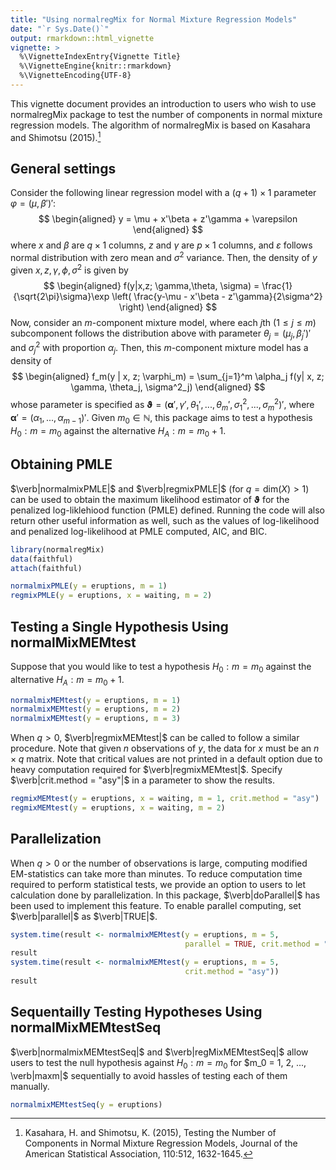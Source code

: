```yaml
---
title: "Using normalregMix for Normal Mixture Regression Models"
date: "`r Sys.Date()`"
output: rmarkdown::html_vignette
vignette: >
  %\VignetteIndexEntry{Vignette Title}
  %\VignetteEngine{knitr::rmarkdown}
  %\VignetteEncoding{UTF-8}
---
```

This vignette document provides an introduction to users who wish to use normalregMix package to test the number of components in normal mixture regression models. The algorithm of normalregMix is based on Kasahara and Shimotsu (2015).^[Kasahara, H. and Shimotsu, K. (2015), Testing the Number of Components in Normal Mixture Regression Models, Journal of the American Statistical Association, 110:512, 1632-1645.]

## General settings
Consider the following linear regression model with a $(q+1) \times 1$ parameter $\varphi = (\mu, \beta')'$:
$$
\begin{aligned}
  y = \mu + x'\beta + z'\gamma + \varepsilon
\end{aligned}
$$
where $x$ and $\beta$ are $q \times 1$ columns, $z$ and $\gamma$ are $p \times 1$ columns, and $\varepsilon$ follows normal distribution with zero mean and $\sigma^2$ variance. Then, the density of $y$ given $x, z, \gamma, \phi, \sigma^2$ is given by
$$
\begin{aligned}
  f(y|x,z; \gamma,\theta, \sigma) = \frac{1}{\sqrt{2\pi}\sigma}\exp \left( \frac{y-\mu - x'\beta - z'\gamma}{2\sigma^2}  \right)
\end{aligned}
$$
Now, consider an $m$-component mixture model, where each $j$th ($1 \leq j \leq m$) subcomponent follows the distribution above with parameter $\theta_j = (\mu_j, \beta_j')'$ and $\sigma_j^2$ with proportion $\alpha_j$. Then, this $m$-component mixture model has a density of
$$
\begin{aligned}
  f_m(y | x, z; \varphi_m) = \sum_{j=1}^m \alpha_j f(y| x, z; \gamma, \theta_j, \sigma^2_j)
\end{aligned}
$$
whose parameter is specified as $\mathbf{\vartheta} = (\mathbf{\alpha}', \gamma', \theta_1', ..., \theta_m', \sigma^2_1, ..., \sigma^2_m)'$, where $\mathbf{\alpha}' = (\alpha_1,...,\alpha_{m-1})'$. Given $m_0 \in \mathbb{N}$, this package aims to test a hypothesis $H_0 : m = m_0$ against the alternative $H_A: m = m_0 + 1$.

## Obtaining PMLE
$\verb|normalmixPMLE|$ and $\verb|regmixPMLE|$ (for $q = \text{dim}(X) > 1$) can be used to obtain the maximum likelihood estimator of $\mathbf{\vartheta}$ for the penalized log-liklehiood function (PMLE) defined. Running the code will also return other useful information as well, such as the values of log-likelihood and penalized log-likelihood at PMLE computed, AIC, and BIC. 
```r
library(normalregMix)
data(faithful)
attach(faithful)

normalmixPMLE(y = eruptions, m = 1)
regmixPMLE(y = eruptions, x = waiting, m = 2)
```

## Testing a Single Hypothesis Using normalMixMEMtest
Suppose that you would like to test a hypothesis $H_0: m = m_0$ against the alternative $H_A: m = m_0 + 1$.
```r
normalmixMEMtest(y = eruptions, m = 1)
normalmixMEMtest(y = eruptions, m = 2)
normalmixMEMtest(y = eruptions, m = 3)
```
When $q > 0$, $\verb|regmixMEMtest|$ can be called to follow a similar procedure. Note that given $n$ observations of $y$, the data for $x$ must be an $n \times q$ matrix. Note that critical values are not printed in a default option due to heavy computation required for $\verb|regmixMEMtest|$. Specify $\verb|crit.method = "asy"|$ in a parameter to show the results.

```r
regmixMEMtest(y = eruptions, x = waiting, m = 1, crit.method = "asy")
regmixMEMtest(y = eruptions, x = waiting, m = 2)
```
## Parallelization
When $q > 0$ or the number of observations is large, computing modified EM-statistics can take more than minutes. To reduce computation time required to perform statistical tests, we provide an option to users to let calculation done by parallelization. In this package, $\verb|doParallel|$ has been used to implement this feature. To enable parallel computing, set $\verb|parallel|$ as $\verb|TRUE|$.

```r
system.time(result <- normalmixMEMtest(y = eruptions, m = 5, 
                                       parallel = TRUE, crit.method = "asy"))
result
system.time(result <- normalmixMEMtest(y = eruptions, m = 5, 
                                       crit.method = "asy"))
result
```

## Sequentailly Testing Hypotheses Using normalMixMEMtestSeq
$\verb|normalmixMEMtestSeq|$ and $\verb|regMixMEMtestSeq|$ allow users to test the null hypothesis against $H_0: m = m_0$ for $m_0 = 1, 2, ..., \verb|maxm|$ sequentially to avoid hassles of testing each of them manually.

```r
normalmixMEMtestSeq(y = eruptions)
```


